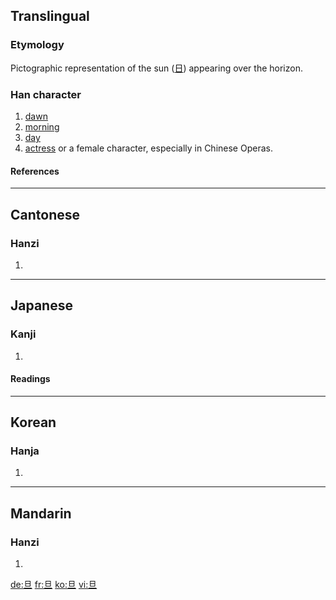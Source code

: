 {{see|蛋}}

==Translingual==
===Etymology===
Pictographic representation of the sun ([[日]]) appearing over the horizon.
===Han character===
{{Han char|rn=72|rad=日|as=01|sn=5|four=6010<sub>0</sub>|canj=日一 (AM)}}
# [[dawn]]
# [[morning]]
# [[day]]
# [[actress]] or a female character, especially in Chinese Operas.

====References====
{{Han ref|kx=0489.030|dkj=13734|dj=0850.010|hdz=21483.010|uh=65E6|ud=26086|bh=A5B9|bd=42425}}
----

==Cantonese==
===Hanzi===
{{yue-hanzi|jyut=|y=daan3}}
# {{defn|Cantonese}}
----
==Japanese==

===Kanji===
{{ja-kanji|grade=|rs=日01}}
# {{defn|Japanese}} 
====Readings====
{{ja-readings|on=[[たん]] (tan)|kun=[[あした]] (ashita)}}
----
==Korean==
===Hanja===
{{ko-hanja|hangeul=[[단]]|eumhun=|rv=dan|mr=tan|y=tan}}
# {{defn|Korean}}
----
==Mandarin==
===Hanzi===
{{cmn-hanzi|pin=[[dàn]] ([[dan4]]), [[gā]] ([[ga1]])|wg=tan<sup>4</sup>, ka<sup>1</sup>}}
# {{defn|Mandarin}}

[[de:旦]]
[[fr:旦]]
[[ko:旦]]
[[vi:旦]]